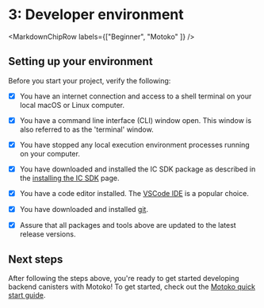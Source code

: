 
# 3: Developer environment

<MarkdownChipRow labels={["Beginner", "Motoko" ]} />

## Setting up your environment

Before you start your project, verify the following:

- [x] You have an internet connection and access to a shell terminal on your local macOS or Linux computer.

- [x] You have a command line interface (CLI) window open. This window is also referred to as the 'terminal' window.

- [x] You have stopped any local execution environment processes running on your computer.

- [x] You have downloaded and installed the IC SDK package as described in the [installing the IC SDK](/docs/current/developer-docs/getting-started/install/) page.

- [x] You have a code editor installed. The [VSCode IDE](https://code.visualstudio.com/download) is a popular choice.

- [x] You have downloaded and installed [git](https://git-scm.com/downloads).

- [x] Assure that all packages and tools above are updated to the latest release versions.

## Next steps
After following the steps above, you're ready to get started developing backend canisters with Motoko! To get started, check out the [Motoko quick start guide](./at-a-glance.mdx).

